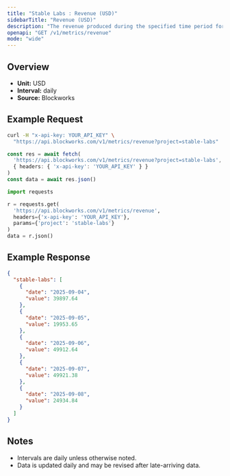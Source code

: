 ```yaml
---
title: "Stable Labs : Revenue (USD)"
sidebarTitle: "Revenue (USD)"
description: "The revenue produced during the specified time period for given project."
openapi: "GET /v1/metrics/revenue"
mode: "wide"
---
```


## Overview

- **Unit:** USD
- **Interval:** daily
- **Source:** Blockworks

## Example Request

<CodeGroup>

```bash cURL
curl -H "x-api-key: YOUR_API_KEY" \
  "https://api.blockworks.com/v1/metrics/revenue?project=stable-labs"
```

```typescript TypeScript
const res = await fetch(
  'https://api.blockworks.com/v1/metrics/revenue?project=stable-labs',
  { headers: { 'x-api-key': 'YOUR_API_KEY' } }
)
const data = await res.json()
```

```python Python
import requests

r = requests.get(
  'https://api.blockworks.com/v1/metrics/revenue',
  headers={'x-api-key': 'YOUR_API_KEY'},
  params={'project': 'stable-labs'}
)
data = r.json()
```

</CodeGroup>

## Example Response

```json
{
  "stable-labs": [
    {
      "date": "2025-09-04",
      "value": 39897.64
    },
    {
      "date": "2025-09-05",
      "value": 19953.65
    },
    {
      "date": "2025-09-06",
      "value": 49912.64
    },
    {
      "date": "2025-09-07",
      "value": 49921.38
    },
    {
      "date": "2025-09-08",
      "value": 24934.84
    }
  ]
}
```

## Notes
- Intervals are daily unless otherwise noted.
- Data is updated daily and may be revised after late-arriving data.
